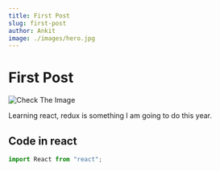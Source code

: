 ```yaml
---
title: First Post
slug: first-post
author: Ankit
image: ./images/hero.jpg
---
```


# First Post

![Check The Image](./images/hero.jpg)

Learning react, redux is something I am going to do this year.

## Code in react

```js
import React from "react";
```
